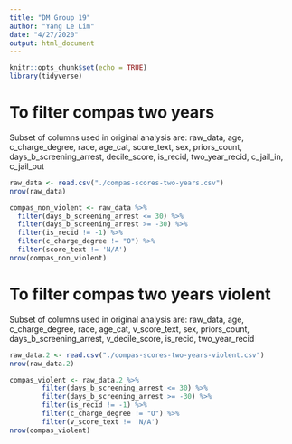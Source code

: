 ```yaml
---
title: "DM Group 19"
author: "Yang Le Lim"
date: "4/27/2020"
output: html_document
---
```


```r
knitr::opts_chunk$set(echo = TRUE)
library(tidyverse)
```

# To filter compas two years

Subset of columns used in original analysis are:
raw_data, age, c_charge_degree, race, age_cat, score_text, sex, priors_count, days_b_screening_arrest, decile_score, is_recid, two_year_recid, c_jail_in, c_jail_out

```r
raw_data <- read.csv("./compas-scores-two-years.csv")
nrow(raw_data)

compas_non_violent <- raw_data %>% 
  filter(days_b_screening_arrest <= 30) %>%
  filter(days_b_screening_arrest >= -30) %>%
  filter(is_recid != -1) %>%
  filter(c_charge_degree != "O") %>%
  filter(score_text != 'N/A')
nrow(compas_non_violent)
```

# To filter compas two years violent 

Subset of columns used in original analysis are:
raw_data, age, c_charge_degree, race, age_cat, v_score_text, sex, priors_count, 
days_b_screening_arrest, v_decile_score, is_recid, two_year_recid

```r
raw_data.2 <- read.csv("./compas-scores-two-years-violent.csv")
nrow(raw_data.2)

compas_violent <- raw_data.2 %>%
        filter(days_b_screening_arrest <= 30) %>%
        filter(days_b_screening_arrest >= -30) %>% 
        filter(is_recid != -1) %>%
        filter(c_charge_degree != "O") %>%
        filter(v_score_text != 'N/A')
nrow(compas_violent)

```